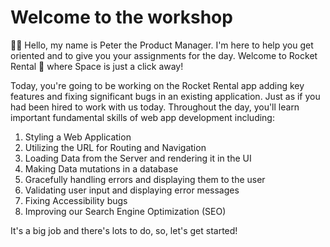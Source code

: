 # Welcome to the workshop

👨‍💼 Hello, my name is Peter the Product Manager. I'm here to help you get
oriented and to give you your assignments for the day. Welcome to Rocket Rental
🚀 where Space is just a click away!

Today, you're going to be working on the Rocket Rental app adding key features
and fixing significant bugs in an existing application. Just as if you had been
hired to work with us today. Throughout the day, you'll learn important
fundamental skills of web app development including:

1. Styling a Web Application
2. Utilizing the URL for Routing and Navigation
3. Loading Data from the Server and rendering it in the UI
4. Making Data mutations in a database
5. Gracefully handling errors and displaying them to the user
6. Validating user input and displaying error messages
7. Fixing Accessibility bugs
8. Improving our Search Engine Optimization (SEO)

It's a big job and there's lots to do, so, let's get started!
